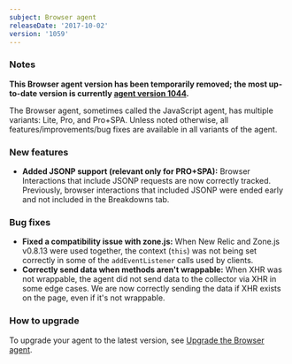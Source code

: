 ```yaml
---
subject: Browser agent
releaseDate: '2017-10-02'
version: '1059'
---
```


### Notes

**This Browser agent version has been temporarily removed; the most up-to-date version is currently [agent version 1044](https://docs.newrelic.com/docs/release-notes/new-relic-browser-release-notes/browser-agent-release-notes/browser-agent-v1044).**

The Browser agent, sometimes called the JavaScript agent, has multiple variants: Lite, Pro, and Pro+SPA. Unless noted otherwise, all features/improvements/bug fixes are available in all variants of the agent.

### New features

* **Added JSONP support (relevant only for PRO+SPA):** Browser Interactions that include JSONP requests are now correctly tracked. Previously, browser interactions that included JSONP were ended early and not included in the Breakdowns tab.

### Bug fixes

* **Fixed a compatibility issue with zone.js:** When New Relic and Zone.js v0.8.13 were used together, the context (`this`) was not being set correctly in some of the `addEventListener` calls used by clients.
* **Correctly send data when methods aren't wrappable:** When XHR was not wrappable, the agent did not send data to the collector via XHR in some edge cases. We are now correctly sending the data if XHR exists on the page, even if it's not wrappable.

### How to upgrade

To upgrade your agent to the latest version, see [Upgrade the Browser agent](https://docs.newrelic.com/docs/browser/new-relic-browser/installation-configuration/upgrade-browser-agent).
